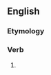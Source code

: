 ==English==

===Etymology===
{{suffix|en|repent|eth}}

===Verb===
{{head|en|verb form}}

# {{en-archaic third-person singular of|repent}}